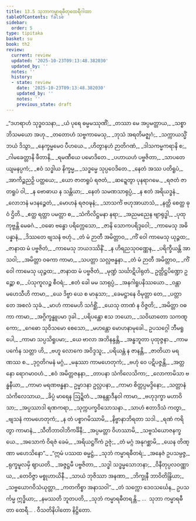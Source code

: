 ```yaml
---
title: 13.5 သုဘာကမ္မာရဓီတုထေရီဂါထာ
tableOfContents: false
sidebar:
  order: 5
type: tipitaka
basket: su
book: th2
review:
  current: review
  updated: '2025-10-23T09:13:48.382030'
  updated_by: ''
  notes: ''
  history:
  - state: review
    date: '2025-10-23T09:13:48.382030'
    updated_by: ''
    notes: ''
    previous_state: draft
---
```



<ReviewStatus review={frontmatter.review} showDetails={true} />

<HypothesisAnnotation frontmatter={frontmatter} />

<DynamicBreadcrumb />

<Division number="339" book="th2" e="ch" v="19" p="416">

<Paragraph number="421" type="verses" book="th2">
_“ဒဟရာဟံ သုဒ္ဓဝသနာ,_  
_ယံ ပုရေ ဓမ္မမဿုဏိံ;_  
_တဿာ မေ အပ္ပမတ္တာယ,_  
_သစ္စာဘိသမယော အဟု._  

</Paragraph>

</Division>
<Division number="340" book="th2" e="ch" v="19" p="416">

<Paragraph number="422" type="verses" book="th2">
_တတောဟံ သဗ္ဗကာမေသု,_  
_ဘုသံ အရတိမဇ္ဈဂံ;_  
_သက္ကာယသ္မိံ ဘယံ ဒိသွာ,_  
_နေက္ခမ္မမေဝ ပီဟယေ._  

</Paragraph>

</Division>
<Division number="341" book="th2" e="ch" v="19" p="416">

<Paragraph number="423" type="verses" book="th2">
_ဟိတွာနဟံ ဉာတိဂဏံ,_  
_ဒါသကမ္မကရာနိ စ;_  
_ဂါမခေတ္တာနိ ဖီတာနိ,_  
_ရမဏီယေ ပမောဒိတေ._  

</Paragraph>

</Division>
<Division number="342" book="th2" e="ch" v="19" p="417">

<Paragraph number="424" type="verses" book="th2">
_ပဟာယဟံ ပဗ္ဗဇိတာ,_  
_သာပတေယျမနပ္ပကံ;_  
_ဧဝံ သဒ္ဓါယ နိက္ခမ္မ,_  
_သဒ္ဓမ္မေ သုပ္ပဝေဒိတေ._  

</Paragraph>

</Division>
<Division number="343" book="th2" e="ch" v="19" p="417">

<Paragraph number="425" type="verses" book="th2">
_နေတံ အဿ ပတိရူပံ,_  
_အာကိဉ္စညဉှိ ပတ္ထယေ;_  
_ယော ဇာတရူပံ ရဇတံ,_  
_ဆဍ္ဍေတွာ ပုနရာဂမေ._  

</Paragraph>

</Division>
<Division number="344" book="th2" e="ch" v="19" p="417">

<Paragraph number="426" type="verses" book="th2">
_ရဇတံ ဇာတရူပံ ဝါ,_  
_န ဗောဓာယ န သန္တိယာ;_  
_နေတံ သမဏသာရုပ္ပံ,_  
_န ဧတံ အရိယဒ္ဓနံ._  

</Paragraph>

</Division>
<Division number="345" book="th2" e="ch" v="19" p="417">

<Paragraph number="427" type="verses" book="th2">
_လောဘနံ မဒနဉ္စေတံ,_  
_မောဟနံ ရဇဝဍ္ဎနံ;_  
_သာသင်္ကံ ဗဟုအာယာသံ,_  
_နတ္ထိ စေတ္ထ ဓုဝံ ဌိတိ._  

</Paragraph>

</Division>
<Division number="346" book="th2" e="ch" v="19" p="417">

<Paragraph number="428" type="verses" book="th2">
_ဧတ္ထ ရတ္တာ ပမတ္တာ စ,_  
_သံကိလိဋ္ဌမနာ နရာ;_  
_အညမညေန ဗျာရုဒ္ဓါ,_  
_ပုထု ကုဗ္ဗန္တိ မေဓဂံ._  

</Paragraph>

</Division>
<Division number="347" book="th2" e="ch" v="19" p="417">

<Paragraph number="429" type="verses" book="th2">
_ဝဓော ဗန္ဓော ပရိက္လေသော,_  
_ဇာနိ သောကပရိဒ္ဒဝေါ;_  
_ကာမေသု အဓိပန္နာနံ,_  
_ဒိဿတေ ဗျသနံ ဗဟုံ._  

</Paragraph>

</Division>
<Division number="348" book="th2" e="ch" v="19" p="417">

<Paragraph number="430" type="verses" book="th2">
_တံ မံ ဉာတီ အမိတ္တာဝ,_  
_ကိံ ဝေါ ကာမေသု ယုဉ္ဇထ;_  
_ဇာနာထ မံ ပဗ္ဗဇိတံ,_  
_ကာမေသု ဘယဒဿိနိံ._  

</Paragraph>

</Division>
<Division number="349" book="th2" e="ch" v="19" p="417">

<Paragraph number="431" type="verses" book="th2">
_န ဟိရညသုဝဏ္ဏေန,_  
_ပရိက္ခီယန္တိ အာသဝါ;_  
_အမိတ္တာ ဝဓကာ ကာမာ,_  
_သပတ္တာ သလ္လဗန္ဓနာ._  

</Paragraph>

</Division>
<Division number="350" book="th2" e="ch" v="19" p="417">

<Paragraph number="432" type="verses" book="th2">
_တံ မံ ဉာတီ အမိတ္တာဝ,_  
_ကိံ ဝေါ ကာမေသု ယုဉ္ဇထ;_  
_ဇာနာထ မံ ပဗ္ဗဇိတံ,_  
_မုဏ္ဍံ သင်္ဃာဋိပါရုတံ._  

</Paragraph>

</Division>
<Division number="351" book="th2" e="ch" v="19" p="417">

<Paragraph number="433" type="verses" book="th2">
ဥတ္တိဋ္ဌပိဏ္ဍော ဥဉ္ဆော စ,_  
_ပံသုကူလဉ္စ စီဝရံ;_  
_ဧတံ ခေါ မမ သာရုပ္ပံ,_  
_အနဂါရူပနိဿယော._  

</Paragraph>

</Division>
<Division number="352" book="th2" e="ch" v="19" p="417">

<Paragraph number="434" type="verses" book="th2">
_ဝန္တာ မဟေသီဟိ ကာမာ,_  
_ယေ ဒိဗ္ဗာ ယေ စ မာနုသာ;_  
_ခေမဋ္ဌာနေ ဝိမုတ္တာ တေ,_  
_ပတ္တာ တေ အစလံ သုခံ._  

</Paragraph>

</Division>
<Division number="353" book="th2" e="ch" v="19" p="417">

<Paragraph number="435" type="verses" book="th2">
_မာဟံ ကာမေဟိ သင်္ဂစ္ဆိံ,_  
_ယေသု တာဏံ န ဝိဇ္ဇတိ;_  
_အမိတ္တာ ဝဓကာ ကာမာ,_  
_အဂ္ဂိက္ခန္ဓူပမာ ဒုခါ._  

</Paragraph>

</Division>
<Division number="354" book="th2" e="ch" v="19" p="418">

<Paragraph number="436" type="verses" book="th2">
_ပရိပန္ထော ဧသ ဘယော,_  
_သဝိဃာတော သကဏ္ဋကော;_  
_ဂေဓော သုဝိသမော စေသော,_  
_မဟန္တော မောဟနာမုခေါ._  

</Paragraph>

</Division>
<Division number="355" book="th2" e="ch" v="19" p="418">

<Paragraph number="437" type="verses" book="th2">
ဥပသဂ္ဂေါ ဘီမရူပေါ,_  
_ကာမာ သပ္ပသိရူပမာ;_  
_ယေ ဗာလာ အဘိနန္ဒန္တိ,_  
_အန္ဓဘူတာ ပုထုဇ္ဇနာ._  

</Paragraph>

</Division>
<Division number="356" book="th2" e="ch" v="19" p="418">

<Paragraph number="438" type="verses" book="th2">
_ကာမပင်္ကေန သတ္တာ ဟိ,_  
_ဗဟူ လောကေ အဝိဒ္ဒသူ;_  
_ပရိယန္တံ န ဇာနန္တိ,_  
_ဇာတိယာ မရဏဿ စ._  

</Paragraph>

</Division>
<Division number="357" book="th2" e="ch" v="19" p="418">

<Paragraph number="439" type="verses" book="th2">
_ဒုဂ္ဂတိဂမနံ မဂ္ဂံ,_  
_မနုဿာ ကာမဟေတုကံ;_  
_ဗဟုံ ဝေ ပဋိပဇ္ဇန္တိ,_  
_အတ္တနော ရောဂမာဝဟံ._  

</Paragraph>

</Division>
<Division number="358" book="th2" e="ch" v="19" p="418">

<Paragraph number="440" type="verses" book="th2">
_ဧဝံ အမိတ္တဇနနာ,_  
_တာပနာ သံကိလေသိကာ;_  
_လောကာမိသာ ဗန္ဓနီယာ,_  
_ကာမာ မရဏဗန္ဓနာ._  

</Paragraph>

</Division>
<Division number="359" book="th2" e="ch" v="19" p="418">

<Paragraph number="441" type="verses" book="th2">
ဥမ္မာဒနာ ဥလ္လပနာ,_  
_ကာမာ စိတ္တပ္ပမဒ္ဒိနော;_  
_သတ္တာနံ သံကိလေသာယ,_  
_ခိပ္ပံ မာရေန ဩဍ္ဍိတံ._  

</Paragraph>

</Division>
<Division number="360" book="th2" e="ch" v="19" p="418">

<Paragraph number="442" type="verses" book="th2">
_အနန္တာဒီနဝါ ကာမာ,_  
_ဗဟုဒုက္ခာ မဟာဝိသာ;_  
_အပ္ပဿာဒါ ရဏကရာ,_  
_သုက္ကပက္ခဝိသောသနာ._  

</Paragraph>

</Division>
<Division number="361" book="th2" e="ch" v="19" p="418">

<Paragraph number="443" type="verses" book="th2">
_သာဟံ ဧတာဒိသံ ကတွာ,_  
_ဗျသနံ ကာမဟေတုကံ;_  
_န တံ ပစ္စာဂမိဿာမိ,_  
_နိဗ္ဗာနာဘိရတာ သဒါ._  

</Paragraph>

</Division>
<Division number="362" book="th2" e="ch" v="19" p="418">

<Paragraph number="444" type="verses" book="th2">
_ရဏံ ကရိတွာ ကာမာနံ,_  
_သီတိဘာဝါဘိကင်္ခိနီ;_  
_အပ္ပမတ္တာ ဝိဟဿာမိ,_  
_သဗ္ဗသံယောဇနက္ခယေ._  

</Paragraph>

</Division>
<Division number="363" book="th2" e="ch" v="19" p="418">

<Paragraph number="445" type="verses" book="th2">
_အသောကံ ဝိရဇံ ခေမံ,_  
_အရိယဋ္ဌင်္ဂိကံ ဥဇုံ;_  
_တံ မဂ္ဂံ အနုဂစ္ဆာမိ,_  
_ယေန တိဏ္ဏာ မဟေသိနော”._  

</Paragraph>

</Division>
<Division number="364" book="th2" e="ch" v="19" p="418">

<Paragraph number="446" type="verses" book="th2">
_“ဣမံ ပဿထ ဓမ္မဋ္ဌံ,_  
_သုဘံ ကမ္မာရဓီတရံ;_  
_အနေဇံ ဥပသမ္ပဇ္ဇ,_  
_ရုက္ခမူလမှိ ဈာယတိ._  

</Paragraph>

</Division>
<Division number="365" book="th2" e="ch" v="19" p="418">

<Paragraph number="447" type="verses" book="th2">
_အဇ္ဇဋ္ဌမီ ပဗ္ဗဇိတာ,_  
_သဒ္ဓါ သဒ္ဓမ္မသောဘနာ;_  
_ဝိနီတုပ္ပလဝဏ္ဏာယ,_  
_တေဝိဇ္ဇာ မစ္စုဟာယိနီ._  

</Paragraph>

</Division>
<Division number="366" book="th2" e="ch" v="19" p="419">

<Paragraph number="448" type="verses" book="th2">
_သာယံ ဘုဇိဿာ အနဏာ,_  
_ဘိက္ခုနီ ဘာဝိတိန္ဒြိယာ;_  
_သဗ္ဗယောဂဝိသံယုတ္တာ,_  
_ကတကိစ္စာ အနာသဝါ”._  

</Paragraph>

</Division>
<Division number="367" book="th2" e="ch" v="19" p="419">

<Paragraph number="449" type="verses" book="th2">
_တံ သက္ကော ဒေဝသင်္ဃေန,_  
ဥပသင်္ကမ္မ ဣဒ္ဓိယာ;_  
_နမဿတိ ဘူတပတိ,_  
_သုဘံ ကမ္မာရဓီတရန္တိ._  


</Paragraph>
</Division>

<Paragraph number="450" type="center" book="th2">
…  သုဘာ ကမ္မာရဓီတာ ထေရီ… .



</Paragraph>

<Paragraph number="451" type="center" book="th2">
ဝီသတိနိပါတော နိဋ္ဌိတော.
</Paragraph>